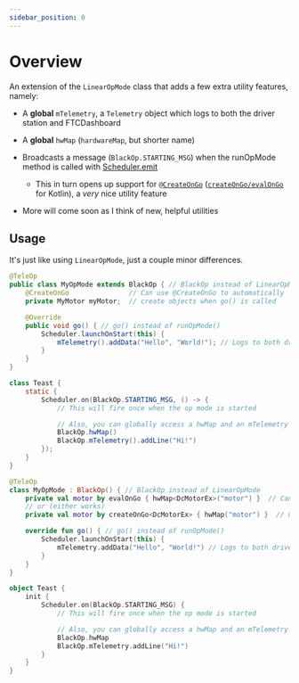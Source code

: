 ```yaml
---
sidebar_position: 0
---
```



# Overview

An extension of the `LinearOpMode` class that adds a few extra utility features, namely:

 - A **global** `mTelemetry`, a `Telemetry` object which logs to both the driver station and FTCDashboard

 - A **global** `hwMap` (`hardwareMap`, but shorter name)

 - Broadcasts a message (`BlackOp.STARTING_MSG`) when the runOpMode method is called with [Scheduler.emit](../scheduler-api/scheduler#scheduleremit)
   - This in turn opens up support for [`@CreateOnGo`](./create-on-go-java) ([`createOnGo/evalOnGo`](./create-on-go-kt) for Kotlin),
   a *very* nice utility feature

 - More will come soon as I think of new, helpful utilities

## Usage

It's just like using `LinearOpMode`, just a couple minor differences.

<Tabs groupId="programming-language">
<TabItem value="java" label="Java">

  ```java
  @TeleOp
  public class MyOpMode extends BlackOp { // BlackOp instead of LinearOpMode
      @CreateOnGo               // Can use @CreateOnGo to automatically
      private MyMotor myMotor;  // create objects when go() is called

      @Override
      public void go() { // go() instead of runOpMode()
          Scheduler.launchOnStart(this) {
              mTelemetry().addData("Hello", "World!"); // Logs to both driver station and FTCDashboard
          }
      }
  }

  class Teast {
      static {
          Scheduler.on(BlackOp.STARTING_MSG, () -> {
              // This will fire once when the op mode is started

              // Also, you can globally access a hwMap and an mTelemetry
              BlackOp.hwMap()
              BlackOp.mTelemetry().addLine("Hi!")
          });
      }
  }
  ```

</TabItem>
<TabItem value="kt" label="Kotlin">

  ```kotlin
  @TeleOp
  class MyOpMode : BlackOp() { // BlackOp instead of LinearOpMode
      private val motor by evalOnGo { hwMap<DcMotorEx>("motor") }  // Can use evalOnGo()/createOnGo()
      // or (either works)
      private val motor by createOnGo<DcMotorEx> { hwMap("motor") }  // Can use hwMap instead of hardwareMap

      override fun go() { // go() instead of runOpMode()
          Scheduler.launchOnStart(this) {
              mTelemetry.addData("Hello", "World!") // Logs to both driver station and FTCDashboard
          }
      }
  }

  object Teast {
      init {
          Scheduler.on(BlackOp.STARTING_MSG) {
              // This will fire once when the op mode is started

              // Also, you can globally access a hwMap and an mTelemetry
              BlackOp.hwMap
              BlackOp.mTelemetry.addLine("Hi!")
          }
      }
  }
  ```

</TabItem>
</Tabs>
